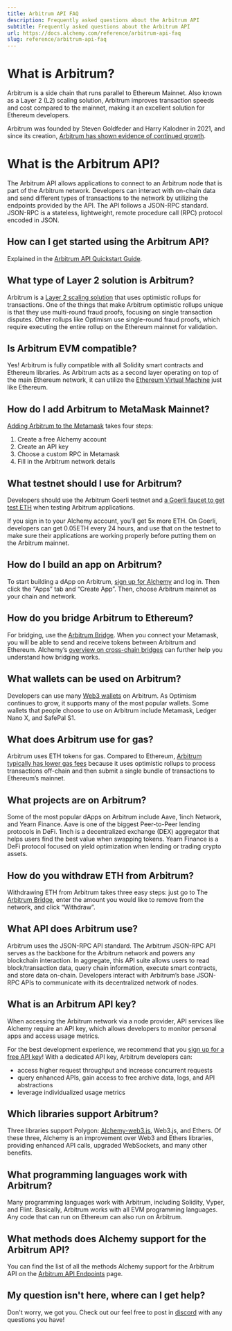 ```yaml
---
title: Arbitrum API FAQ
description: Frequently asked questions about the Arbitrum API
subtitle: Frequently asked questions about the Arbitrum API
url: https://docs.alchemy.com/reference/arbitrum-api-faq
slug: reference/arbitrum-api-faq
---
```


# What is Arbitrum?

Arbitrum is a side chain that runs parallel to Ethereum Mainnet. Also known as a Layer 2 (L2) scaling solution, Arbitrum improves transaction speeds and cost compared to the mainnet, making it an excellent solution for Ethereum developers.

Arbitrum was founded by Steven Goldfeder and Harry Kalodner in 2021, and since its creation, [Arbitrum has shown evidence of continued growth](https://www.alchemy.com/overviews/arbitrum-statistics#:~:text=Healthy%20Ecosystem%20Growth-,Arbitrum%20is%20the%20leading%20layer%202%20Ethereum%20scaling%20solution%20that,deposit%20addresses).

# What is the Arbitrum API?

The Arbitrum API allows applications to connect to an Arbitrum node that is part of the Arbitrum network. Developers can interact with on-chain data and send different types of transactions to the network by utilizing the endpoints provided by the API. The API follows a JSON-RPC standard. JSON-RPC is a stateless, lightweight, remote procedure call (RPC) protocol encoded in JSON.

## How can I get started using the Arbitrum API?

Explained in the [Arbitrum API Quickstart Guide](/reference/arbitrum-api-quickstart#getting-started-instructions).

## What type of Layer 2 solution is Arbitrum?

Arbitrum is a [Layer 2 scaling solution](https://www.alchemy.com/overviews/ethereum-scaling-solutions) that uses optimistic rollups for transactions. One of the things that make Arbitrum optimistic rollups unique is that they use multi-round fraud proofs, focusing on single transaction disputes. Other rollups like Optimism use single-round fraud proofs, which require executing the entire rollup on the Ethereum mainnet for validation.

## Is Arbitrum EVM compatible?

Yes! Arbitrum is fully compatible with all Solidity smart contracts and Ethereum libraries. As Arbitrum acts as a second layer operating on top of the main Ethereum network, it can utilize the [Ethereum Virtual Machine](https://www.alchemy.com/overviews/what-is-the-ethereum-virtual-machine-evm) just like Ethereum.

## How do I add Arbitrum to MetaMask Mainnet?

[Adding Arbitrum to the Metamask](/docs/how-to-add-arbitrum-to-metamask#update-arbitrum-testnet-goerli) takes four steps:

1. Create a free Alchemy account
2. Create an API key
3. Choose a custom RPC in Metamask
4. Fill in the Arbitrum network details

## What testnet should I use for Arbitrum?

Developers should use the Arbitrum Goerli testnet and [a Goerli faucet to get test ETH](https://goerlifaucet.com/) when testing Arbitrum applications.

If you sign in to your Alchemy account, you’ll get 5x more ETH. On Goerli, developers can get 0.05ETH every 24 hours, and use that on the testnet to make sure their applications are working properly before putting them on the Arbitrum mainnet.

## How do I build an app on Arbitrum?

To start building a dApp on Arbitrum, [sign up for Alchemy](https://www.alchemy.com/layer2/arbitrum) and log in. Then click the “Apps” tab and “Create App”. Then, choose Arbitrum mainnet as your chain and network.

## How do you bridge Arbitrum to Ethereum?

For bridging, use the [Arbitrum Bridge](https://bridge.arbitrum.io/). When you connect your Metamask, you will be able to send and receive tokens between Arbitrum and Ethereum. Alchemy’s [overview on cross-chain bridges](https://alchemy.com/overviews/cross-chain-bridges) can further help you understand how bridging works.

## What wallets can be used on Arbitrum?

Developers can use many [Web3 wallets](https://www.alchemy.com/web3-wallets-overview) on Arbitrum. As Optimism continues to grow, it supports many of the most popular wallets. Some wallets that people choose to use on Arbitrum include Metamask, Ledger Nano X, and SafePal S1.

## What does Arbitrum use for gas?

Arbitrum uses ETH tokens for gas. Compared to Ethereum, [Arbitrum typically has lower gas fees](https://www.alchemy.com/overviews/arbitrum-statistics) because it uses optimistic rollups to process transactions off-chain and then submit a single bundle of transactions to Ethereum’s mainnet.

## What projects are on Arbitrum?

Some of the most popular dApps on Arbitrum include Aave, 1inch Network, and Yearn Finance. Aave is one of the biggest Peer-to-Peer lending protocols in DeFi. 1inch is a decentralized exchange (DEX) aggregator that helps users find the best value when swapping tokens. Yearn Finance is a DeFi protocol focused on yield optimization when lending or trading crypto assets.

## How do you withdraw ETH from Arbitrum?

Withdrawing ETH from Arbitrum takes three easy steps: just go to The [Arbitrum Bridge](https://bridge.arbitrum.io/), enter the amount you would like to remove from the network, and click “Withdraw”.

## What API does Arbitrum use?

Arbitrum uses the JSON-RPC API standard. The Arbitrum JSON-RPC API serves as the backbone for the Arbitrum network and powers any blockchain interaction. In aggregate, this API suite allows users to read block/transaction data, query chain information, execute smart contracts, and store data on-chain. Developers interact with Arbitrum’s base JSON-RPC APIs to communicate with its decentralized network of nodes.

## What is an Arbitrum API key?

When accessing the Arbitrum network via a node provider, API services like Alchemy require an API key, which allows developers to monitor personal apps and access usage metrics.

For the best development experience, we recommend that you [sign up for a free API key](https://www.alchemy.com/layer2/arbitrum)! With a dedicated API key, Arbitrum developers can:

* access higher request throughput and increase concurrent requests
* query enhanced APIs, gain access to free archive data, logs, and API abstractions
* leverage individualized usage metrics

## Which libraries support Arbitrum?

Three libraries support Polygon: [Alchemy-web3.js](/reference/use-alchemyweb3js), Web3.js, and Ethers. Of these three, Alchemy is an improvement over Web3 and Ethers libraries, providing enhanced API calls, upgraded WebSockets, and many other benefits.

## What programming languages work with Arbitrum?

Many programming languages work with Arbitrum, including Solidity, Vyper, and Flint. Basically, Arbitrum works with all EVM programming languages. Any code that can run on Ethereum can also run on Arbitrum.

## What methods does Alchemy support for the Arbitrum API?

You can find the list of all the methods Alchemy support for the Arbitrum API on the [Arbitrum API Endpoints](/reference/arbitrum-api-endpoints) page.

## My question isn't here, where can I get help?

Don't worry, we got you. Check out our feel free to post in [discord](https://alchemy.com/discord) with any questions you have!
